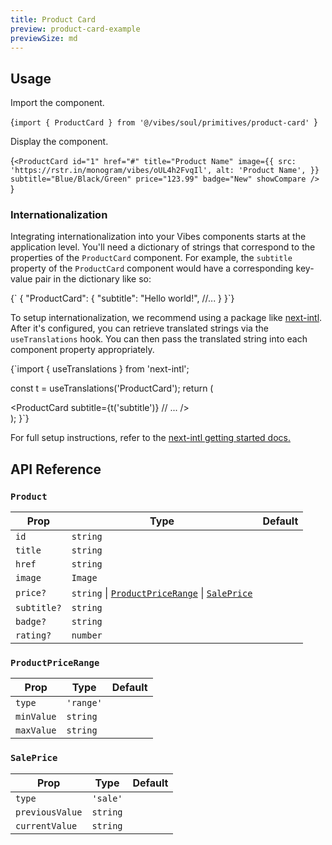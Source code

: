 ```yaml
---
title: Product Card
preview: product-card-example
previewSize: md
---
```


## Usage

Import the component.

<CodeBlock lang="bash">{`import { ProductCard } from '@/vibes/soul/primitives/product-card'
`}</CodeBlock>

Display the component.

<CodeBlock lang="bash">{`<ProductCard
  id="1"
  href="#"
  title="Product Name"
  image={{
    src: 'https://rstr.in/monogram/vibes/oUL4h2FvqIl',
    alt: 'Product Name',
  }}
  subtitle="Blue/Black/Green"
  price="123.99"
  badge="New"
  showCompare
/>
`}</CodeBlock>

### Internationalization

Integrating internationalization into your Vibes components starts at the application level. You'll need a dictionary of strings that correspond to the properties of the `ProductCard` component. For example, the `subtitle` property of the `ProductCard` component would have a corresponding key-value pair in the dictionary like so:

<CodeBlock lang="json">
  {`
{
  "ProductCard": {
    "subtitle": "Hello world!",
    //...
  }
}`}
</CodeBlock>

To setup internationalization, we recommend using a package like [next-intl](https://next-intl-docs.vercel.app/). After it's configured, you can retrieve translated strings via the `useTranslations` hook. You can then pass the translated string into each component property appropriately.

<CodeBlock lang="tsx">
  {`import { useTranslations } from 'next-intl';
 
  const t = useTranslations('ProductCard');
  return (
    <div>
        <ProductCard
            subtitle={t('subtitle')}
            // ...
        />
    </div>
  );
}`}
</CodeBlock>

For full setup instructions, refer to the [next-intl getting started docs.](https://next-intl-docs.vercel.app/docs/getting-started)

## API Reference

### `Product`

| Prop        | Type                                                                               | Default |
| ----------- | ---------------------------------------------------------------------------------- | ------- |
| `id`        | `string`                                                                           |         |
| `title`     | `string`                                                                           |         |
| `href`      | `string`                                                                           |         |
| `image`     | `Image` <Tooltip content="{src: string, alt: string}" />                           |         |
| `price?`    | `string` \| [`ProductPriceRange`](#productpricerange) \| [`SalePrice`](#saleprice) |         |
| `subtitle?` | `string`                                                                           |         |
| `badge?`    | `string`                                                                           |         |
| `rating?`   | `number`                                                                           |         |

### `ProductPriceRange`

| Prop       | Type      | Default |
| ---------- | --------- | ------- |
| `type`     | `'range'` |         |
| `minValue` | `string`  |         |
| `maxValue` | `string`  |         |

### `SalePrice`

| Prop            | Type     | Default |
| --------------- | -------- | ------- |
| `type`          | `'sale'` |         |
| `previousValue` | `string` |         |
| `currentValue`  | `string` |         |
